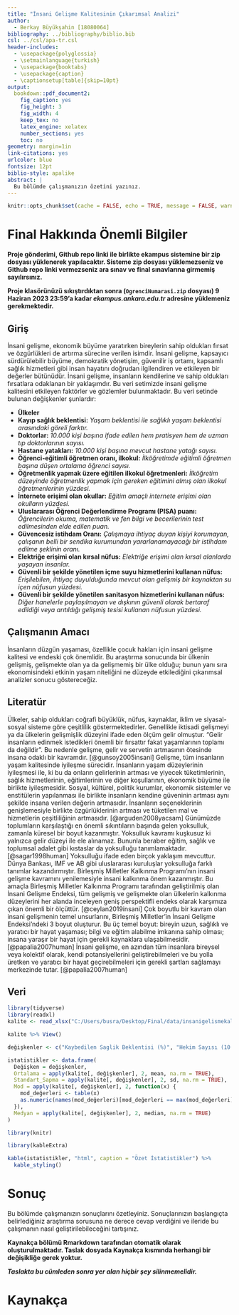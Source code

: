 ---
title: "İnsani Gelişme Kalitesinin Çıkarımsal Analizi"
author: 
  - Berkay Büyükşahin [18080064]
bibliography: ../bibliography/biblio.bib
csl: ../csl/apa-tr.csl
header-includes:
  - \usepackage{polyglossia}
  - \setmainlanguage{turkish}
  - \usepackage{booktabs}
  - \usepackage{caption} 
  - \captionsetup[table]{skip=10pt}
output:
  bookdown::pdf_document2:
    fig_caption: yes
    fig_height: 3
    fig_width: 4
    keep_tex: no
    latex_engine: xelatex
    number_sections: yes
    toc: no
geometry: margin=1in
link-citations: yes
urlcolor: blue
fontsize: 12pt
biblio-style: apalike
abstract: |
  Bu bölümde çalışmanızın özetini yazınız.
---
```{r setup, include=FALSE}
knitr::opts_chunk$set(cache = FALSE, echo = TRUE, message = FALSE, warning = FALSE)
```

<!-- ======================================================================= -->
<!-- ============================== NOTLAR ================================= -->
<!-- ======================================================================= -->
[^1]: Öğrenci Numarası, [Github Repo](https://github.com/KULLANICI_ADINIZ/REPO_ADINIZ)

# Final Hakkında Önemli Bilgiler

\colorbox{BurntOrange}{GITHUB REPO BAĞLANTINIZI BU DOSYANIN 37. SATIRINA YAZINIZ!}

**Proje gönderimi, Github repo linki ile birlikte ekampus sistemine bir zip dosyası yüklenerek yapılacaktır. Sisteme zip dosyası yüklemezseniz ve Github repo linki vermezseniz ara sınav ve final sınavlarına girmemiş sayılırsınız.**

**Proje klasörünüzü sıkıştırdıktan sonra (`OgrenciNumarasi.zip` dosyası) 9 Haziran 2023 23:59'a kadar *ekampus.ankara.edu.tr* adresine yüklemeniz gerekmektedir.**

\colorbox{WildStrawberry}{Daha fazla bilgi için proje klasöründeki README.md dosyasını okuyunuz.}

## Giriş
İnsani gelişme, ekonomik büyüme yaratırken bireylerin sahip oldukları fırsat ve özgürlükleri de artırma sürecine verilen isimdir. İnsani gelişme, kapsayıcı sürdürülebilir büyüme, demokratik yönetişim, güvenilir iş ortamı, kapsamlı sağlık hizmetleri gibi insan hayatını doğrudan ilgilendiren ve etkileyen bir değerler bütünüdür. İnsani gelişme, insanların kendilerine ve sahip oldukları fırsatlara odaklanan bir yaklaşımdır. Bu veri setimizde insani gelişme kalitesini etkileyen faktörler ve gözlemler bulunmaktadır. Bu veri setinde bulunan değişkenler şunlardır:

* **Ülkeler**
* **Kayıp sağlık beklentisi:** _Yaşam beklentisi ile sağlıklı yaşam beklentisi arasındaki göreli farktır._
* **Doktorlar:** _10.000 kişi başına ifade edilen hem pratisyen hem de uzman tıp doktorlarının sayısı._
* **Hastane yatakları:** _10.000 kişi başına mevcut hastane yatağı sayısı._
* **Öğrenci-eğitimli öğretmen oranı, ilkokul:** _İlköğretimde eğitimli öğretmen başına düşen ortalama öğrenci sayısı._
* **Öğretmenlik yapmak üzere eğitilen ilkokul öğretmenleri:** _İlköğretim düzeyinde öğretmenlik yapmak için gereken eğitimini almış olan ilkokul öğretmenlerinin yüzdesi._
* **İnternete erişimi olan okullar:** _Eğitim amaçlı internete erişimi olan okulların yüzdesi._
* **Uluslararası Öğrenci Değerlendirme Programı (PISA) puanı:** _Öğrencilerin okuma, matematik ve fen bilgi ve becerilerinin test edilmesinden elde edilen puan._
* **Güvencesiz istihdam Oranı:** _Çalışmaya ihtiyaç duyan kişiyi korumayan, çalışanın belli bir sendika kurumundan yararlanamayacağı bir istihdam edilme şeklinin oranı._
* **Elektriğe erişimi olan kırsal nüfus:** _Elektriğe erişimi olan kırsal alanlarda yaşayan insanlar._
* **Güvenli bir şekilde yönetilen içme suyu hizmetlerini kullanan nüfus:** _Erişilebilen, ihtiyaç duyulduğunda mevcut olan gelişmiş bir kaynaktan su içen nüfusun yüzdesi._
* **Güvenli bir şekilde yönetilen sanitasyon hizmetlerini kullanan nüfus:** _Diğer hanelerle paylaşılmayan ve dışkının güvenli olarak bertaraf edildiği veya arıtıldığı gelişmiş tesisi kullanan nüfusun yüzdesi._

## Çalışmanın Amacı
İnsanların düzgün yaşaması, özellikle çocuk hakları için insani gelişme kalitesi ve endeski çok önemlidir. Bu araştırma sonucunda bir ülkenin gelişmiş, gelişmekte olan ya da gelişmemiş bir ülke olduğu; bunun yanı sıra ekonomisindeki etkinin yaşam niteliğini ne düzeyde etkilediğini çıkarımsal analizler sonucu göstereceğiz.

## Literatür 
Ülkeler, sahip oldukları coğrafi büyüklük, nüfus, kaynaklar, iklim ve siyasal-sosyal sisteme göre çeşitlilik göstermektedirler. Genellikle iktisadi gelişmeyi ya da ülkelerin gelişmişlik düzeyini ifade eden ölçüm gelir olmuştur. “Gelir insanların edinmek istedikleri önemli bir fırsattır fakat yaşamlarının toplamı da değildir”. Bu nedenle gelişme, gelir ve servetin artmasının ötesinde insana odaklı bir kavramdır. [@gunsoy2005insani] Gelişme, tüm insanların yaşam kalitesinde iyileşme sürecidir. İnsanların yaşam düzeylerinin iyileşmesi ile, ki bu da onların gelirlerinin artması ve yiyecek tüketimlerinin, sağlık hizmetlerinin, eğitimlerinin ve diğer koşullarının, ekonomik büyüme ile birlikte iyileşmesidir. Sosyal, kültürel, politik kurumlar, ekonomik sistemler ve enstitülerin yapılanması ile birlikte insanların kendine güveninin artması aynı şekilde insana verilen değerin artmasıdır. İnsanların seçeneklerinin genişlemesiyle birlikte özgürlüklerinin artması ve tüketilen mal ve hizmetlerin çeşitliliğinin artmasıdır. [@arguden2008yacsam]
Günümüzde toplumların karşılaştığı en önemli sıkıntıların başında gelen yoksulluk, zamanla küresel bir boyut kazanmıştır. Yoksulluk kavramı kuşkusuz ki yalnızca gelir düzeyi ile ele alınamaz. Bununla beraber eğitim, sağlık ve toplumsal adalet gibi kıstaslar da yoksulluğu tanımlamaktadır. [@sagar1998human] Yoksulluğu ifade eden birçok yaklaşım mevcuttur. Dünya Bankası, IMF ve AB gibi uluslararası kuruluşlar yoksulluğa farklı tanımlar kazandırmıştır. Birleşmiş Milletler Kalkınma Programı'nın insani gelişme kavramını yenilemesiyle insani kalkınma önem kazanmıştır. Bu amaçla Birleşmiş Milletler Kalkınma Programı tarafından geliştirilmiş olan İnsani Gelişme Endeksi, tüm gelişmiş ve gelişmekte olan ülkelerin kalkınma düzeylerini her alanda inceleyen geniş perspektifli endeks olarak karşımıza çıkan önemli bir ölçüttür. [@ceylan2019insani] 
Çok boyutlu bir kavram olan insani gelişmenin temel unsurlarını, Birleşmiş Milletler’in İnsani Gelişme Endeksi’ndeki 3 boyut oluşturur. Bu üç temel boyut: bireyin uzun, sağlıklı ve yaratıcı bir hayat yaşaması; bilgi ve eğitim alabilme imkanına sahip olması; insana yaraşır bir hayat için gerekli kaynaklara ulaşabilmesidir. [@papalia2007human] İnsani gelişme, en azından tüm insanlara bireysel veya kolektif olarak, kendi potansiyellerini geliştirebilmeleri ve bu yolla üretken ve yaratıcı bir hayat geçirebilmeleri için gerekli şartları sağlamayı merkezinde tutar. [@papalia2007human]

## Veri 

```{r, echo=FALSE}
library(tidyverse)
library(readxl)
kalite <- read_xlsx("C:/Users/busra/Desktop/Final/data/insanigelismekalitesi.xlsx")
```

```{r, echo=FALSE}
kalite %>% View()
```

```{r, echo=FALSE}
değişkenler <- c("Kaybedilen Saglik Beklentisi (%)", "Hekim Sayısı (10.000 Kişi Başına)", "Hastane Yatak Sayısı (10.000 Kişi Başına)")

istatistikler <- data.frame(
  Değişken = değişkenler,
  Ortalama = apply(kalite[, değişkenler], 2, mean, na.rm = TRUE),
  Standart_Sapma = apply(kalite[, değişkenler], 2, sd, na.rm = TRUE),
  Mod = apply(kalite[, değişkenler], 2, function(x) {
    mod_değerleri <- table(x)
    as.numeric(names(mod_değerleri)[mod_değerleri == max(mod_değerleri)])
  }),
  Medyan = apply(kalite[, değişkenler], 2, median, na.rm = TRUE)
)

```

```{r, echo=FALSE}

library(knitr)

library(kableExtra)

kable(istatistikler, "html", caption = "Özet İstatistikler") %>%
  kable_styling()
```





















# Sonuç
Bu bölümde çalışmanızın sonuçlarını özetleyiniz. Sonuçlarınızın başlangıçta belirlediğiniz araştırma sorusuna ne derece cevap verdiğini ve ileride bu çalışmanın nasıl geliştirilebileceğini tartışınız.

**Kaynakça bölümü Rmarkdown tarafından otomatik olarak oluşturulmaktadır. Taslak dosyada Kaynakça kısmında herhangi bir değişikliğe gerek yoktur.** 

**_Taslakta bu cümleden sonra yer alan hiçbir şey silinmemelidir._**

\newpage
# Kaynakça {#references}
<div id="refs"></div>

